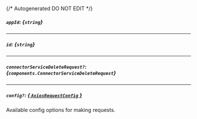 {/* Autogenerated DO NOT EDIT  */}

##### `appId`: *{`string`}*

---
##### `id`: *{`string`}*

---
##### `connectorServiceDeleteRequest?`: *{`components.ConnectorServiceDeleteRequest`}*
<Collapsible openLabel={Labels.showProperties} closeLabel={Labels.hideProperties}>
    <ConnectorServiceDeleteRequest/>
</Collapsible>

---
##### `config?`: [*{ `AxiosRequestConfig` }*](https://axios-http.com/docs/req_config)
Available config options for making requests.


